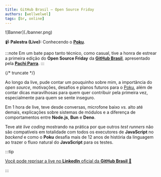 ```yaml
---
title: GitHub Brasil — Open Source Friday
authors: [wellwelwel]
tags: [br, online]
---
```



<Parallax tiltMaxAngleX={0} perspective={1920}>
  ![Banner](./banner.png)
</Parallax>

📹 **Palestra (Live):** Conhecendo o [**Poku**](https://github.com/wellwelwel/poku).

:::note
Em um bate papo tanto técnico, como casual, tive a honra de estrear a primeira edição do **Open Source Friday** da [**GitHub Brasil**](https://www.linkedin.com/company/github-brazil), apresentado pela [**Pachi Parra**](https://www.linkedin.com/in/pachicodes/).
:::

{/* truncate */}

Ao longo da live, pude contar um pouquinho sobre mim, a importância do _open source_, motivações, desafios e planos futuros para o [Poku](https://github.com/wellwelwel/poku), além de contar dicas maravilhosas para quem quer contribuir pela primeira vez, especialmente para quem se sente inseguro.

Em 1 hora de live, teve desde conversas, microfone baixo _vs._ alto até demais, explicações sobre sistemas de módulos e a diferença de comportamentos entre **Node.js**, **Bun** e **Deno**.

Teve até _live coding_ mostrando na prática por que outros _test runners_ não são compatíveis em totalidade com todos os executores de **JavaScript** no _backend_ e como o **Poku** desafia mais de 12 anos de história da linguagem ao trazer o fluxo natural do **JavaScript** para os testes.

:::tip

[Você pode reprisar a live no **LinkedIn** oficial da **GitHub Brasil** 🐷](https://www.linkedin.com/events/7305618122546294807/comments/)

:::
